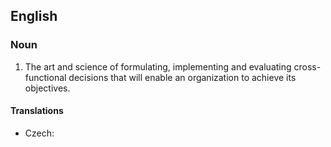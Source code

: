==English==
{{wikipedia}}
===Noun===
{{en-noun|-|head=[[strategic]] [[management]]}}

# {{management}} The art and science of formulating, implementing and evaluating cross-functional decisions that will enable an organization to achieve its objectives.

====Translations====
{{trans-top|art and science}}
* Czech: {{t-|cs|strategické řízení|n}}
{{trans-mid}}
{{trans-bottom}}